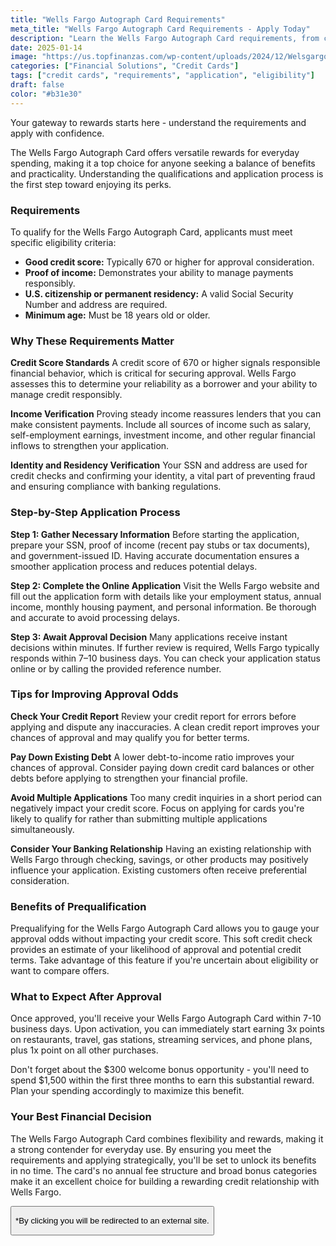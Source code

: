 ```yaml
---
title: "Wells Fargo Autograph Card Requirements"
meta_title: "Wells Fargo Autograph Card Requirements - Apply Today"
description: "Learn the Wells Fargo Autograph Card requirements, from credit score to income verification. Follow our step-by-step guide to apply and start earning rewards now!"
date: 2025-01-14
image: "https://us.topfinanzas.com/wp-content/uploads/2024/12/WelsgargoB2.png"
categories: ["Financial Solutions", "Credit Cards"]
tags: ["credit cards", "requirements", "application", "eligibility"]
draft: false
color: "#b31e30"
---
```


Your gateway to rewards starts here - understand the requirements and apply with confidence.

The Wells Fargo Autograph Card offers versatile rewards for everyday spending, making it a top choice for anyone seeking a balance of benefits and practicality. Understanding the qualifications and application process is the first step toward enjoying its perks.

### Requirements

To qualify for the Wells Fargo Autograph Card, applicants must meet specific eligibility criteria:

* **Good credit score:** Typically 670 or higher for approval consideration.
* **Proof of income:** Demonstrates your ability to manage payments responsibly.
* **U.S. citizenship or permanent residency:** A valid Social Security Number and address are required.
* **Minimum age:** Must be 18 years old or older.

### Why These Requirements Matter

**Credit Score Standards**
A credit score of 670 or higher signals responsible financial behavior, which is critical for securing approval. Wells Fargo assesses this to determine your reliability as a borrower and your ability to manage credit responsibly.

**Income Verification**
Proving steady income reassures lenders that you can make consistent payments. Include all sources of income such as salary, self-employment earnings, investment income, and other regular financial inflows to strengthen your application.

**Identity and Residency Verification**
Your SSN and address are used for credit checks and confirming your identity, a vital part of preventing fraud and ensuring compliance with banking regulations.

### Step-by-Step Application Process

**Step 1: Gather Necessary Information**
Before starting the application, prepare your SSN, proof of income (recent pay stubs or tax documents), and government-issued ID. Having accurate documentation ensures a smoother application process and reduces potential delays.

**Step 2: Complete the Online Application**
Visit the Wells Fargo website and fill out the application form with details like your employment status, annual income, monthly housing payment, and personal information. Be thorough and accurate to avoid processing delays.

**Step 3: Await Approval Decision**
Many applications receive instant decisions within minutes. If further review is required, Wells Fargo typically responds within 7–10 business days. You can check your application status online or by calling the provided reference number.

### Tips for Improving Approval Odds

**Check Your Credit Report**
Review your credit report for errors before applying and dispute any inaccuracies. A clean credit report improves your chances of approval and may qualify you for better terms.

**Pay Down Existing Debt**
A lower debt-to-income ratio improves your chances of approval. Consider paying down credit card balances or other debts before applying to strengthen your financial profile.

**Avoid Multiple Applications**
Too many credit inquiries in a short period can negatively impact your credit score. Focus on applying for cards you're likely to qualify for rather than submitting multiple applications simultaneously.

**Consider Your Banking Relationship**
Having an existing relationship with Wells Fargo through checking, savings, or other products may positively influence your application. Existing customers often receive preferential consideration.

### Benefits of Prequalification

Prequalifying for the Wells Fargo Autograph Card allows you to gauge your approval odds without impacting your credit score. This soft credit check provides an estimate of your likelihood of approval and potential credit terms. Take advantage of this feature if you're uncertain about eligibility or want to compare offers.

### What to Expect After Approval

Once approved, you'll receive your Wells Fargo Autograph Card within 7-10 business days. Upon activation, you can immediately start earning 3x points on restaurants, travel, gas stations, streaming services, and phone plans, plus 1x point on all other purchases.

Don't forget about the $300 welcome bonus opportunity - you'll need to spend $1,500 within the first three months to earn this substantial reward. Plan your spending accordingly to maximize this benefit.

### Your Best Financial Decision

The Wells Fargo Autograph Card combines flexibility and rewards, making it a strong contender for everyday use. By ensuring you meet the requirements and applying strategically, you'll be set to unlock its benefits in no time. The card's no annual fee structure and broad bonus categories make it an excellent choice for building a rewarding credit relationship with Wells Fargo.

<Button label="Discover Card Benefits" link="https://www.wellsfargo.com/credit-cards/autograph-card/" />

<p class="text-sm mt-2">*By clicking you will be redirected to an external site.</p>
